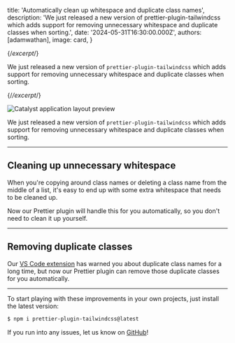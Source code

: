 
  title: 'Automatically clean up whitespace and duplicate class names',
  description: 'We just released a new version of prettier-plugin-tailwindcss which adds support for removing unnecessary whitespace and duplicate classes when sorting.',
  date: '2024-05-31T16:30:00.000Z',
  authors: [adamwathan],
  image: card,
}

{/*excerpt*/}

We just released a new version of `prettier-plugin-tailwindcss` which adds support for removing unnecessary whitespace and duplicate classes when sorting.

{/*/excerpt*/}

![Catalyst application layout preview](./card.jpg)

We just released a new version of `prettier-plugin-tailwindcss` which adds support for removing unnecessary whitespace and duplicate classes when sorting.

---

## Cleaning up unnecessary whitespace

When you're copying around class names or deleting a class name from the middle of a list, it's easy to end up with some extra whitespace that needs to be cleaned up.

Now our Prettier plugin will handle this for you automatically, so you don't need to clean it up yourself.

<WhitespaceDemo />

---

## Removing duplicate classes

Our [VS Code extension](https://v3.tailwindcss.com//docs/editor-setup#intelli-sense-for-vs-code) has warned you about duplicate class names for a long time, but now our Prettier plugin can remove those duplicate classes for you automatically.

<DuplicationDemo />

---

To start playing with these improvements in your own projects, just install the latest version:

```sh
$ npm i prettier-plugin-tailwindcss@latest
```

If you run into any issues, let us know on [GitHub](https://github.com/tailwindlabs/prettier-plugin-tailwindcss/)!
